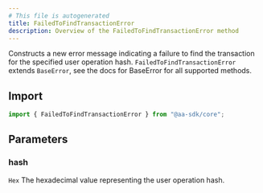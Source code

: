 ```yaml
---
# This file is autogenerated
title: FailedToFindTransactionError
description: Overview of the FailedToFindTransactionError method
---
```



Constructs a new error message indicating a failure to find the transaction for the specified user operation hash.
<Note>
`FailedToFindTransactionError` extends `BaseError`, see the docs for BaseError for all supported methods.
</Note>

## Import

```ts
import { FailedToFindTransactionError } from "@aa-sdk/core";
```

## Parameters

### hash

`Hex`
The hexadecimal value representing the user operation hash.

